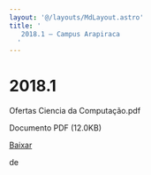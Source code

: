 ```yaml
---
layout: '@/layouts/MdLayout.astro'
title: '
   2018.1 — Campus Arapiraca
  '
---
```






2018.1
======












 Ofertas Ciencia da Computação.pdf
   

 Documento PDF
 (12.0KB)
 

<a class="btn btn-secondary download" href="https://arapiraca.ufal.br/graduacao/ciencia-da-computacao/horarios/2018/oferta-academica-2018.1/%40%40download/file/Ofertas%20Ciencia%20da%20Computa%C3%A7%C3%A3o.pdf">
 Baixar
</a>




























 de
 


















